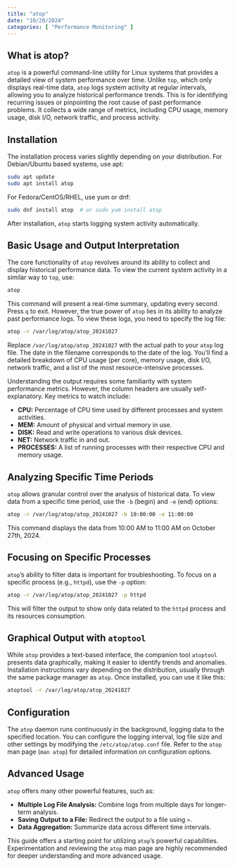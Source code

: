```yaml
---
title: "atop"
date: "10/20/2024"
categories: [ "Performance Monitoring" ]
---
```

## What is atop?

`atop` is a powerful command-line utility for Linux systems that provides a detailed view of system performance over time. Unlike `top`, which only displays real-time data, `atop` logs system activity at regular intervals, allowing you to analyze historical performance trends. This is for identifying recurring issues or pinpointing the root cause of past performance problems. It collects a wide range of metrics, including CPU usage, memory usage, disk I/O, network traffic, and process activity.

## Installation

The installation process varies slightly depending on your distribution.  For Debian/Ubuntu based systems, use apt:

```bash
sudo apt update
sudo apt install atop
```

For Fedora/CentOS/RHEL, use yum or dnf:

```bash
sudo dnf install atop  # or sudo yum install atop
```

After installation, `atop` starts logging system activity automatically.


## Basic Usage and Output Interpretation

The core functionality of `atop` revolves around its ability to collect and display historical performance data.  To view the current system activity in a similar way to `top`, use:

```bash
atop
```

This command will present a real-time summary, updating every second.  Press `q` to exit.  However, the true power of `atop` lies in its ability to analyze past performance logs.  To view these logs, you need to specify the log file:

```bash
atop -r /var/log/atop/atop_20241027
```

Replace `/var/log/atop/atop_20241027` with the actual path to your `atop` log file.  The date in the filename corresponds to the date of the log. You'll find a detailed breakdown of CPU usage (per core), memory usage, disk I/O, network traffic, and a list of the most resource-intensive processes.

Understanding the output requires some familiarity with system performance metrics.  However, the column headers are usually self-explanatory. Key metrics to watch include:

* **CPU:** Percentage of CPU time used by different processes and system activities.
* **MEM:**  Amount of physical and virtual memory in use.
* **DISK:** Read and write operations to various disk devices.
* **NET:** Network traffic in and out.
* **PROCESSES:**  A list of running processes with their respective CPU and memory usage.


## Analyzing Specific Time Periods

`atop` allows granular control over the analysis of historical data.  To view data from a specific time period, use the `-b` (begin) and `-e` (end) options:

```bash
atop -r /var/log/atop/atop_20241027 -b 10:00:00 -e 11:00:00
```

This command displays the data from 10:00 AM to 11:00 AM on October 27th, 2024.


##  Focusing on Specific Processes

`atop`'s ability to filter data is important for troubleshooting. To focus on a specific process (e.g., `httpd`), use the `-p` option:

```bash
atop -r /var/log/atop/atop_20241027 -p httpd
```

This will filter the output to show only data related to the `httpd` process and its resources consumption.


##  Graphical Output with `atoptool`

While `atop` provides a text-based interface, the companion tool `atoptool` presents data graphically, making it easier to identify trends and anomalies.  Installation instructions vary depending on the distribution, usually through the same package manager as `atop`.  Once installed, you can use it like this:

```bash
atoptool -r /var/log/atop/atop_20241027
```


##  Configuration

The `atop` daemon runs continuously in the background, logging data to the specified location. You can configure the logging interval, log file size and other settings by modifying the `/etc/atop/atop.conf` file.  Refer to the `atop` man page (`man atop`) for detailed information on configuration options.



##  Advanced Usage

`atop` offers many other powerful features, such as:

* **Multiple Log File Analysis:**  Combine logs from multiple days for longer-term analysis.
* **Saving Output to a File:** Redirect the output to a file using `>`.
* **Data Aggregation:**  Summarize data across different time intervals.


This guide offers a starting point for utilizing `atop`'s powerful capabilities.  Experimentation and reviewing the `atop` man page are highly recommended for deeper understanding and more advanced usage.

